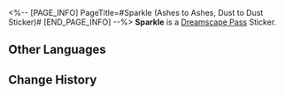 <%-- [PAGE_INFO]
PageTitle=#Sparkle (Ashes to Ashes, Dust to Dust Sticker)#
[END_PAGE_INFO] --%>
{{Stub|Location information}}
{{Item Infobox
|title       = Sparkle
|id          = 225010
|image       = Dreamscape Pass Sticker Sparkle (Ashes to Ashes Dust to Dust Sticker).png{{subst:void|<!--$UPLOAD:<<SpriteOutput/TravelBrochure/StickFigures/225010.png>-<Dreamscape Pass Sticker Sparkle (Ashes to Ashes Dust to Dust Sticker).png>-<Item Icons>>-->}}
|type        = Dreamscape Pass Sticker
|type2       = Ashes to Ashes, Dust to Dust Stickers
|invCategory = 
|rarity      = 4
|effect      = 
|description = Digital stickers that can be used to decorate the pages of the Dreamtour Handbook. They come in many different styles.
|source1     = [[Unlocked by Default]]
}}
{{Description|Masks can be quite useful... How about you also get one and try it on?}}
'''Sparkle''' is a [[Dreamscape Pass]] Sticker.

==Other Languages==
{{Other Languages
|en   = Sparkle
|zhs  = 花火
|zht  = 花火
|ja   = 花火
|ko   = 스파클
|es   = Sparkle
|fr   = Sparkle
|ru   = Искорка
|th   = Sparkle
|vi   = Sparkle
|de   = Sparkle
|id   = Sparkle
|pt   = Sparkle
}}

==Change History==
{{Change History|2.3}}